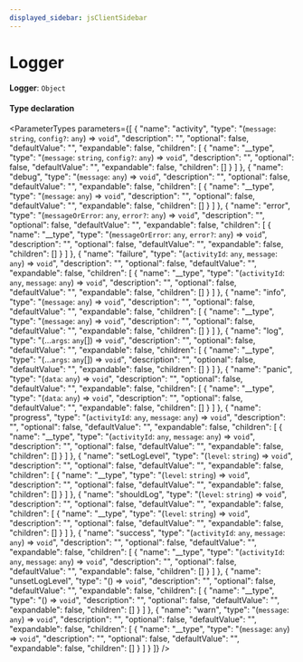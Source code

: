 ```yaml
---
displayed_sidebar: jsClientSidebar
---
```



# Logger

 **Logger**: `Object`

#### Type declaration

<ParameterTypes parameters={[
  {
    "name": "activity",
    "type": "(`message`: `string`, `config?`: `any`) => `void`",
    "description": "",
    "optional": false,
    "defaultValue": "",
    "expandable": false,
    "children": [
      {
        "name": "__type",
        "type": "(`message`: `string`, `config?`: `any`) => `void`",
        "description": "",
        "optional": false,
        "defaultValue": "",
        "expandable": false,
        "children": []
      }
    ]
  },
  {
    "name": "debug",
    "type": "(`message`: `any`) => `void`",
    "description": "",
    "optional": false,
    "defaultValue": "",
    "expandable": false,
    "children": [
      {
        "name": "__type",
        "type": "(`message`: `any`) => `void`",
        "description": "",
        "optional": false,
        "defaultValue": "",
        "expandable": false,
        "children": []
      }
    ]
  },
  {
    "name": "error",
    "type": "(`messageOrError`: `any`, `error?`: `any`) => `void`",
    "description": "",
    "optional": false,
    "defaultValue": "",
    "expandable": false,
    "children": [
      {
        "name": "__type",
        "type": "(`messageOrError`: `any`, `error?`: `any`) => `void`",
        "description": "",
        "optional": false,
        "defaultValue": "",
        "expandable": false,
        "children": []
      }
    ]
  },
  {
    "name": "failure",
    "type": "(`activityId`: `any`, `message`: `any`) => `void`",
    "description": "",
    "optional": false,
    "defaultValue": "",
    "expandable": false,
    "children": [
      {
        "name": "__type",
        "type": "(`activityId`: `any`, `message`: `any`) => `void`",
        "description": "",
        "optional": false,
        "defaultValue": "",
        "expandable": false,
        "children": []
      }
    ]
  },
  {
    "name": "info",
    "type": "(`message`: `any`) => `void`",
    "description": "",
    "optional": false,
    "defaultValue": "",
    "expandable": false,
    "children": [
      {
        "name": "__type",
        "type": "(`message`: `any`) => `void`",
        "description": "",
        "optional": false,
        "defaultValue": "",
        "expandable": false,
        "children": []
      }
    ]
  },
  {
    "name": "log",
    "type": "(...`args`: `any`[]) => `void`",
    "description": "",
    "optional": false,
    "defaultValue": "",
    "expandable": false,
    "children": [
      {
        "name": "__type",
        "type": "(...`args`: `any`[]) => `void`",
        "description": "",
        "optional": false,
        "defaultValue": "",
        "expandable": false,
        "children": []
      }
    ]
  },
  {
    "name": "panic",
    "type": "(`data`: `any`) => `void`",
    "description": "",
    "optional": false,
    "defaultValue": "",
    "expandable": false,
    "children": [
      {
        "name": "__type",
        "type": "(`data`: `any`) => `void`",
        "description": "",
        "optional": false,
        "defaultValue": "",
        "expandable": false,
        "children": []
      }
    ]
  },
  {
    "name": "progress",
    "type": "(`activityId`: `any`, `message`: `any`) => `void`",
    "description": "",
    "optional": false,
    "defaultValue": "",
    "expandable": false,
    "children": [
      {
        "name": "__type",
        "type": "(`activityId`: `any`, `message`: `any`) => `void`",
        "description": "",
        "optional": false,
        "defaultValue": "",
        "expandable": false,
        "children": []
      }
    ]
  },
  {
    "name": "setLogLevel",
    "type": "(`level`: `string`) => `void`",
    "description": "",
    "optional": false,
    "defaultValue": "",
    "expandable": false,
    "children": [
      {
        "name": "__type",
        "type": "(`level`: `string`) => `void`",
        "description": "",
        "optional": false,
        "defaultValue": "",
        "expandable": false,
        "children": []
      }
    ]
  },
  {
    "name": "shouldLog",
    "type": "(`level`: `string`) => `void`",
    "description": "",
    "optional": false,
    "defaultValue": "",
    "expandable": false,
    "children": [
      {
        "name": "__type",
        "type": "(`level`: `string`) => `void`",
        "description": "",
        "optional": false,
        "defaultValue": "",
        "expandable": false,
        "children": []
      }
    ]
  },
  {
    "name": "success",
    "type": "(`activityId`: `any`, `message`: `any`) => `void`",
    "description": "",
    "optional": false,
    "defaultValue": "",
    "expandable": false,
    "children": [
      {
        "name": "__type",
        "type": "(`activityId`: `any`, `message`: `any`) => `void`",
        "description": "",
        "optional": false,
        "defaultValue": "",
        "expandable": false,
        "children": []
      }
    ]
  },
  {
    "name": "unsetLogLevel",
    "type": "() => `void`",
    "description": "",
    "optional": false,
    "defaultValue": "",
    "expandable": false,
    "children": [
      {
        "name": "__type",
        "type": "() => `void`",
        "description": "",
        "optional": false,
        "defaultValue": "",
        "expandable": false,
        "children": []
      }
    ]
  },
  {
    "name": "warn",
    "type": "(`message`: `any`) => `void`",
    "description": "",
    "optional": false,
    "defaultValue": "",
    "expandable": false,
    "children": [
      {
        "name": "__type",
        "type": "(`message`: `any`) => `void`",
        "description": "",
        "optional": false,
        "defaultValue": "",
        "expandable": false,
        "children": []
      }
    ]
  }
]} />
